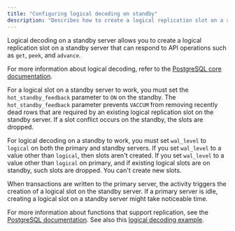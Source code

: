 ```yaml
---
title: "Configuring logical decoding on standby"
description: "Describes how to create a logical replication slot on a standby server"
---
```


Logical decoding on a standby server allows you to create a logical replication slot on a standby server that can respond to API operations such as `get`, `peek`, and `advance`.

For more information about logical decoding, refer to the [PostgreSQL core documentation](https://www.postgresql.org/docs/current/logicaldecoding-explanation.html).

For a logical slot on a standby server to work, you must set the `hot_standby_feedback` parameter to `ON` on the standby. The `hot_standby_feedback` parameter prevents `VACCUM` from removing recently dead rows that are required by an existing logical replication slot on the standby server. If a slot conflict occurs on the standby, the slots are dropped.

For logical decoding on a standby to work, you must set `wal_level` to `logical` on both the primary and standby servers. If you set `wal_level` to a value other than `logical`, then slots aren't created. If you set `wal_level` to a value other than `logical` on primary, and if existing logical slots are on standby, such slots are dropped. You can't create new slots.

When transactions are written to the primary server, the activity triggers the creation of a logical slot on the standby server. If a primary server is idle, creating a logical slot on a standby server might take noticeable time.

For more information about functions that support replication, see the [PostgreSQL documentation](https://www.postgresql.org/docs/current/functions-admin.html#FUNCTIONS-REPLICATION). See also this [logical decoding example](https://www.postgresql.org/docs/current/logicaldecoding-example.html).

